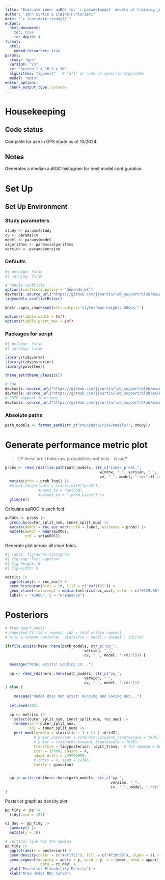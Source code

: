 ```yaml
---
title: "Evaluate inner auROC for `r params$model` models of training jobs from CHTC for `r params$study` study with version `r params$version` using `r params$cv` CV"
author: "John Curtin & Claire Punturieri"
date: "`r lubridate::today()`"
output: 
  html_document:
    toc: true 
    toc_depth: 4
format:
  html:
    embed-resources: true
params:
  study: "gps"
  version: "v5"
  cv: "nested_1_x_10_3_x_10"
  algorithms: "xgboost"   # "all" or name of specific algorithm
  model: "main"
editor_options: 
  chunk_output_type: console
---
```


# Housekeeping

## Code status

Complete for use in GPS study as of 10/2024.

## Notes

Generates a median auROC histogram for best model configuration.

# Set Up

## Set Up Environment

### Study parameters
```r
study <- params$study
cv <- params$cv
model <- params$model
algorithms <- params$algorithms
version <- params$version
```

### Defaults
```r
#| message: false
#| warning: false

# handle conflicts
options(conflicts.policy = "depends.ok")
devtools::source_url("https://github.com/jjcurtin/lab_support/blob/main/fun_ml.R?raw=true")
tidymodels_conflictRules()

knitr::opts_chunk$set(attr.output='style="max-height: 500px;"')

options(tibble.width = Inf)
options(tibble.print_max = Inf)
```

### Packages for script
```r
#| message: false
#| warning: false

library(tidyverse)
library(tidyposterior)
library(paletteer)

theme_set(theme_classic())

# EDA
devtools::source_url("https://github.com/jjcurtin/lab_support/blob/main/fun_eda.R?raw=true")
devtools::source_url("https://github.com/jjcurtin/lab_support/blob/main/format_path.R?raw=true")
# CHTC support functions
devtools::source_url("https://github.com/jjcurtin/lab_support/blob/main/chtc/static_files/fun_chtc.R?raw=true")
```


### Absolute paths
```r
path_models <- format_path(str_c("studydata/risk/models/", study))
```

# Generate performance metric plot

> CP these are I think raw probabilities not beta -- issue?

```r
probs <- read_rds(file.path(path_models, str_c("inner_preds_", 
                                           window, "_", version, "_", 
                                           cv, "_", model, ".rds"))) |>
  mutate(prob = prob_logi) |> 
  #pivot_longer(cols = starts_with("prob"), 
               #names_to = "method", 
               #values_to = ".pred_Lapse") |>
  glimpse()
```

Calculate auROC in each fold
```r
auROCs <- probs |>
  group_by(outer_split_num, inner_split_num) |>
  mutate(auROC = roc_auc_vec(truth = label, estimate = prob)) |> 
  mutate(auROC = mean(auROC),
         std = sd(auROC))
```


Generate plot across all *inner* folds.
```r
#| label: fig-auroc-histogram
#| fig-cap: Test caption!
#| fig-height: 6
#| fig-width: 6

metrics |> 
  ggplot(aes(x = roc_auc)) +
  geom_histogram(bins = 10, fill = c("#af1f21")) +
  geom_vline(xintercept = median(metrics$roc_auc), color = c("#f29c96"), lwd = 1, linetype="longdash") +
  labs(x = "auROC", y = "Frequency")
```

# Posteriors

```r
# from ?perf_mod()
# Repeated CV (id = repeat, id2 = fold within repeat)
# with a common variance:  statistic ~ model + (model | id2/id)

if(file.exists(here::here(path_models, str_c("pp_",
                                    version, "_",
                                    cv, "_", model, ".rds")))) {
  
  message("Model exists! Loading in...")
  
  pp <- read_rds(here::here(path_models, str_c("pp_",
                                    version, "_",
                                    cv, "_", model, ".rds")))
} else {
  
    message("Model does not exist! Running and saving out...")
  
  set.seed(101)
  
  pp <- metrics |>
    select(outer_split_num, inner_split_num, roc_auc) |> 
    rename(id = outer_split_num,
           id2 = inner_split_num) |> 
    perf_mod(formula = statistic ~ 1 + (1 | id/id2),
             # prior_intercept = rstanarm::student_t(autoscale = TRUE),
             # prior = rstanarm::student_t(autoscale = TRUE),
             transform = tidyposterior::logit_trans,  # for skewed & bounded AUC
             iter = 13000, chains = 4,
             adapt_delta = .99999999,
             # cores = 4, seed = 12345,
             family = gaussian)  


  pp |> write_rds(here::here(path_models, str_c("pp_",
                                                version, "_",
                                                cv, "_", model, ".rds")))
}
```

Posterior graph as density plot
```r
pp_tidy <- pp |> 
  tidy(seed = 123)

ci_day <- pp_tidy |> 
  summary() |> 
  mutate(y = 30)

# vertical line for the median
pp_tidy |> 
  ggplot(aes(x = posterior)) + 
  geom_density(color = c("#af1f21"), fill = c("#f29c96"), alpha = 1) +
  geom_segment(mapping = aes(y = y, yend = y, x = lower, xend = upper), color = c("#af1f21"),
                data = ci_day) +
  ylab("Posterior Probability Density") +
  xlab("Area Under ROC Curve")
```







